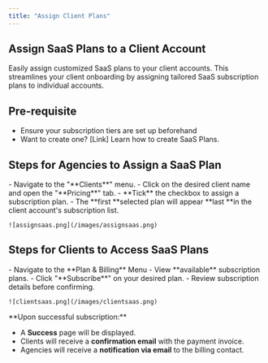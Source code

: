 ```yaml
---
title: "Assign Client Plans"
---
```


## **Assign SaaS Plans to a Client Account**

Easily assign customized SaaS plans to your client accounts. This streamlines your client onboarding by assigning tailored SaaS subscription plans to individual accounts.

## **Pre-requisite**

- Ensure your subscription tiers are set up beforehand
- Want to create one? [Link] Learn how to create SaaS Plans.

## **Steps for Agencies to Assign a SaaS Plan**

<Steps>
  <Step title="Log in to the Agency Panel" stepNumber={1} titleSize="p">
    - Navigate to the "**Clients**" menu.
    - Click on the desired client name and open the "**Pricing**" tab.
  </Step>
  <Step title="Enable Subscription" stepNumber={2} titleSize="p">
    - **Tick** the checkbox to assign a subscription plan.
    - The **first **selected plan will appear **last **in the client account's subscription list.

    ![assignsaas.png](/images/assignsaas.png)
  </Step>
</Steps>

## **Steps for Clients to Access SaaS Plans**

<Steps>
  <Step title="Log in to the Client App" stepNumber={1} titleSize="p">
    - Navigate to the **Plan & Billing** Menu
    - View **available** subscription plans.
  </Step>
  <Step title="Subscribe to a Plan" stepNumber={2} titleSize="p">
    - Click "**Subscribe**" on your desired plan.
    - Review subscription details before confirming.

    ![clientsaas.png](/images/clientsaas.png)
  </Step>
</Steps>

<Note>
  **Upon successful subscription:**

  - A **Success** page will be displayed.
  - Clients will receive a **confirmation email** with the payment invoice.
  - Agencies will receive a **notification via email** to the billing contact.
</Note>